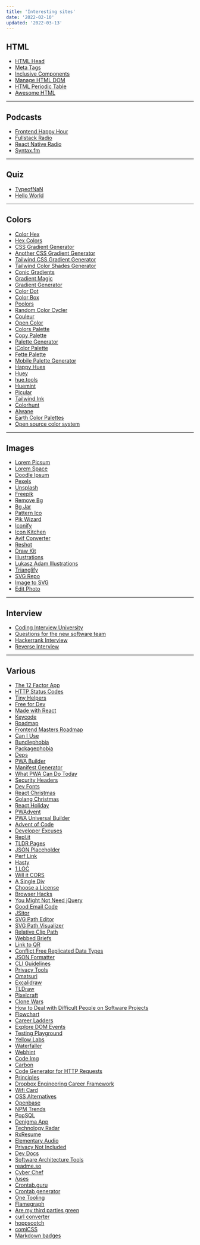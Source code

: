 ```yaml
---
title: 'Interesting sites'
date: '2022-02-10'
updated: '2022-03-13'
---
```


## HTML

-   [HTML Head](https://htmlhead.dev/)
-   [Meta Tags](https://metatags.io/)
-   [Inclusive Components](https://inclusive-components.design/)
-   [Manage HTML DOM](https://htmldom.dev/)
-   [HTML Periodic Table](https://madebymike.github.io/html5-periodic-table/)
-   [Awesome HTML](https://github.com/diegocard/awesome-html5)

---

## Podcasts

-   [Frontend Happy Hour](https://www.frontendhappyhour.com/)
-   [Fullstack Radio](https://fullstackradio.com/)
-   [React Native Radio](https://reactnativeradio.com/)
-   [Syntax.fm](https://syntax.fm/)

---

## Quiz

-   [TypeofNaN](https://quiz.typeofnan.dev/)
-   [Hello World](https://helloworldquiz.com/)

---

## Colors

-   [Color Hex](https://www.color-hex.com/color-palettes/popular.php)
-   [Hex Colors](https://hexcolor.co/)
-   [CSS Gradient Generator](https://mybrandnewlogo.com/color-gradient-generator)
-   [Another CSS Gradient Generator](https://cssgradient.io/)
-   [Tailwind CSS Gradient Generator](https://gradient-designer.csspost.com/)
-   [Tailwind Color Shades Generator](https://uicolors.app/)
-   [Conic Gradients](https://www.conic.style/)
-   [Gradient Magic](https://www.gradientmagic.com/)
-   [Gradient Generator](https://www.joshwcomeau.com/gradient-generator/)
-   [Color Dot](https://color.hailpixel.com/)
-   [Color Box](https://colorbox.io/)
-   [Poolors](https://poolors.com/)
-   [Random Color Cycler](https://farbvelo.elastiq.ch/)
-   [Couleur](https://couleur.io/)
-   [Open Color](https://yeun.github.io/open-color/)
-   [Colors Palette](https://colors.lol/)
-   [Copy Palette](https://copypalette.app/)
-   [Palette Generator](https://learnui.design/tools/data-color-picker.html)
-   [iColor Palette](https://icolorpalette.com/)
-   [Fette Palette](https://meodai.github.io/fettepalette/)
-   [Mobile Palette Generator](https://mobilepalette.colorion.co/)
-   [Happy Hues](https://www.happyhues.co/)
-   [Huey](https://huey.design/)
-   [hue.tools](https://hue.tools/)
-   [Huemint](https://huemint.com/)
-   [Picular](https://picular.co/)
-   [Tailwind Ink](https://tailwind.ink/)
-   [Colorhunt](https://colorhunt.co/)
-   [Alwane](https://alwane.io/)
-   [Earth Color Palettes](https://colorpalettes.earth/)
-   [Open source color system](https://www.opensourcecolorsystem.design/)

---

## Images

-   [Lorem Picsum](https://picsum.photos/)
-   [Lorem Space](https://lorem.space/)
-   [Doodle Ipsum](https://doodleipsum.com/)
-   [Pexels](https://www.pexels.com/)
-   [Unsplash](https://unsplash.com/)
-   [Freepik](https://www.freepik.com/)
-   [Remove Bg](https://www.remove.bg/)
-   [Bg Jar](https://bgjar.com/)
-   [Pattern Ico](https://patternico.com/)
-   [Pik Wizard](https://pikwizard.com/)
-   [Iconify](https://www.iconify.pro/)
-   [Icon Kitchen](https://icon.kitchen/)
-   [Avif Converter](https://avif.io/)
-   [Reshot](https://www.reshot.com/)
-   [Draw Kit](https://drawkit.com/)
-   [Illustrations](https://illlustrations.co/)
-   [Lukasz Adam Illustrations](https://lukaszadam.com/illustrations)
-   [Trianglify](https://trianglify.io/)
-   [SVG Repo](https://www.svgrepo.com/)
-   [Image to SVG](https://svgco.de/)
-   [Edit Photo](https://edit.photo/)

---

## Interview

-   [Coding Interview University](https://github.com/jwasham/coding-interview-university)
-   [Questions for the new software team](https://trstringer.com/20-questions-for-new-software-team/)
-   [Hackerrank Interview](https://www.hackerrank.com/products/developer-skills-platform/interview-free/)
-   [Reverse Interview](https://github.com/viraptor/reverse-interview)

---

## Various

-   [The 12 Factor App](https://12factor.net/)
-   [HTTP Status Codes](https://www.restapitutorial.com/httpstatuscodes.html)
-   [Tiny Helpers](https://tiny-helpers.dev/)
-   [Free for Dev](https://free-for.dev/)
-   [Made with React](https://madewithreactjs.com/)
-   [Keycode](https://keycode.info/)
-   [Roadmap](https://roadmap.sh/)
-   [Frontend Masters Roadmap](https://frontendmasters.com/guides/learning-roadmap/)
-   [Can I Use](https://caniuse.com/)
-   [Bundlephobia](https://bundlephobia.com/)
-   [Packagephobia](https://packagephobia.com/)
-   [Deps](https://deps.dev/)
-   [PWA Builder](https://www.pwabuilder.com/)
-   [Manifest Generator](https://www.simicart.com/manifest-generator.html/)
-   [What PWA Can Do Today](https://whatpwacando.today/)
-   [Security Headers](https://securityheaders.com/)
-   [Dev Fonts](https://devfonts.gafi.dev/)
-   [React Christmas](https://react.christmas/)
-   [Golang Christmas](https://golang.christmas/)
-   [React Holiday](https://react.holiday/)
-   [PWAdvent](https://pwadvent.dev/)
-   [PWA Universal Builder](https://pwa.cafe/)
-   [Advent of Code](https://adventofcode.com/)
-   [Developer Excuses](http://developerexcuses.com/)
-   [Repl.it](https://replit.com/)
-   [TLDR Pages](https://tldr.sh/)
-   [JSON Placeholder](https://jsonplaceholder.typicode.com/)
-   [Perf Link](https://perf.link/)
-   [Hasty](https://hasty.dev/)
-   [1 LOC](https://1loc.dev/)
-   [Will it CORS](https://httptoolkit.tech/will-it-cors/)
-   [A Single Div](https://a.singlediv.com/)
-   [Choose a License](https://choosealicense.com/)
-   [Browser Hacks](http://browserhacks.com/)
-   [You Might Not Need jQuery](https://youmightnotneedjquery.com/)
-   [Good Email Code](https://www.goodemailcode.com/)
-   [JSitor](https://jsitor.com/)
-   [SVG Path Editor](https://yqnn.github.io/svg-path-editor/)
-   [SVG Path Visualizer](https://svg-path-visualizer.netlify.app/)
-   [Relative Clip Path](https://yoksel.github.io/relative-clip-path/)
-   [Webbed Briefs](https://briefs.video/)
-   [Link to QR](https://link-to-qr.com/)
-   [Conflict Free Replicated Data Types](https://crdt.tech/)
-   [JSON Formatter](https://jsonformatter.com/)
-   [CLI Guidelines](https://clig.dev/)
-   [Privacy Tools](https://www.privacytools.io/)
-   [Omatsuri](https://omatsuri.app/)
-   [Excalidraw](https://excalidraw.com/)
-   [TLDraw](https://www.tldraw.com/)
-   [Pixelcraft](https://pixelcraft.web.app/)
-   [Clone Wars](https://gourav.io/clone-wars)
-   [How to Deal with Difficult People on Software Projects](https://www.howtodeal.dev/)
-   [Flowchart](https://flowchart.fun/)
-   [Career Ladders](https://career-ladders.dev/)
-   [Explore DOM Events](https://domevents.dev/)
-   [Testing Playground](https://testing-playground.com/)
-   [Yellow Labs](https://yellowlab.tools/)
-   [Waterfaller](https://waterfaller.dev/)
-   [Webhint](https://webhint.io/)
-   [Code Img](https://codeimg.io/)
-   [Carbon](https://carbon.now.sh/)
-   [Code Generator for HTTP Requests](https://www.labnol.org/apps/urlfetch.html)
-   [Principles](https://principles.dev/)
-   [Dropbox Engineering Career Framework](https://dropbox.github.io/dbx-career-framework/)
-   [Wifi Card](https://wificard.io/)
-   [OSS Alternatives](https://www.btw.so/open-source-alternatives)
-   [Openbase](https://openbase.com/)
-   [NPM Trends](https://www.npmtrends.com/)
-   [PopSQL](https://popsql.com/notebooks)
-   [Denigma App](https://denigma.app/)
-   [Technology Radar](https://www.thoughtworks.com/radar)
-   [RxResume](https://rxresu.me/)
-   [Elementary Audio](https://teetow.github.io/elementary_grid/)
-   [Privacy Not Included](https://foundation.mozilla.org/en/privacynotincluded/)
-   [Dev Docs](https://devdocs.io/)
-   [Software Architecture Tools](https://softwarearchitecture.tools/)
-   [readme.so](https://readme.so/)
-   [Cyber Chef](https://gchq.github.io/CyberChef/)
-   [/uses](https://uses.tech/)
-   [Crontab.guru](https://crontab.guru/)
-   [Crontab generator](https://crontab-generator.org/)
-   [One Tooling](https://tooling.one/)
-   [Flamegraph](https://flamegraph.com/)
-   [Are my third parties green](https://aremythirdpartiesgreen.com/)
-   [curl converter](https://curlconverter.com/)
-   [hoppscotch](https://github.com/hoppscotch/hoppscotch)
-   [comiCSS](https://comicss.art/)
-   [Markdown badges](https://mdb.pushkaryadav.in/)
